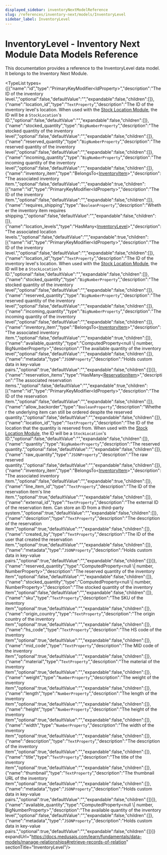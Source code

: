 ```yaml
---
displayed_sidebar: inventoryNextModelReference
slug: /references/inventory-next/models/InventoryLevel
sidebar_label: InventoryLevel
---
```



# InventoryLevel - Inventory Next Module Data Models Reference

This documentation provides a reference to the InventoryLevel data model. It belongs to the Inventory Next Module.

<TypeList types={[{"name":"id","type":"PrimaryKeyModifier&#60;IdProperty&#62;","description":"The ID of the inventory level.","optional":false,"defaultValue":"","expandable":false,"children":[]},{"name":"location_id","type":"`TextProperty`","description":"The ID of the inventory level's location. When used with the [Stock Location Module](https://docs.medusajs.com/resources/commerce-modules/stock-location), the ID will be a `StockLocation`'s ID.","optional":false,"defaultValue":"","expandable":false,"children":[]},{"name":"stocked_quantity","type":"`BigNumberProperty`","description":"The stocked quantity of the inventory level","optional":false,"defaultValue":"","expandable":false,"children":[]},{"name":"reserved_quantity","type":"`BigNumberProperty`","description":"The reserved quantity of the inventory level","optional":false,"defaultValue":"","expandable":false,"children":[]},{"name":"incoming_quantity","type":"`BigNumberProperty`","description":"The incoming quantity of the inventory level","optional":false,"defaultValue":"","expandable":false,"children":[]},{"name":"inventory_item","type":"BelongsTo&#60;[InventoryItem](../inventory_next_models.InventoryItem/page.mdx)&#62;","description":"The associated inventory item.","optional":false,"defaultValue":"","expandable":true,"children":[{"name":"id","type":"PrimaryKeyModifier&#60;IdProperty&#62;","description":"The ID of the inventory item.","optional":false,"defaultValue":"","expandable":false,"children":[]},{"name":"requires_shipping","type":"`BooleanProperty`","description":"Whether the inventory item requires shipping.","optional":false,"defaultValue":"","expandable":false,"children":[]},{"name":"location_levels","type":"HasMany&#60;[InventoryLevel](page.mdx)&#62;","description":"The associated location levels.","optional":false,"defaultValue":"","expandable":true,"children":[{"name":"id","type":"PrimaryKeyModifier&#60;IdProperty&#62;","description":"The ID of the inventory level.","optional":false,"defaultValue":"","expandable":false,"children":[]},{"name":"location_id","type":"`TextProperty`","description":"The ID of the inventory level's location. When used with the [Stock Location Module](https://docs.medusajs.com/resources/commerce-modules/stock-location), the ID will be a `StockLocation`'s ID.","optional":false,"defaultValue":"","expandable":false,"children":[]},{"name":"stocked_quantity","type":"`BigNumberProperty`","description":"The stocked quantity of the inventory level","optional":false,"defaultValue":"","expandable":false,"children":[]},{"name":"reserved_quantity","type":"`BigNumberProperty`","description":"The reserved quantity of the inventory level","optional":false,"defaultValue":"","expandable":false,"children":[]},{"name":"incoming_quantity","type":"`BigNumberProperty`","description":"The incoming quantity of the inventory level","optional":false,"defaultValue":"","expandable":false,"children":[]},{"name":"inventory_item","type":"BelongsTo&#60;[InventoryItem](../inventory_next_models.InventoryItem/page.mdx)&#62;","description":"The associated inventory item.","optional":false,"defaultValue":"","expandable":true,"children":[]},{"name":"available_quantity","type":"ComputedProperty&#60;null \\| number, BigNumberProperty&#62;","description":"The available quantity of the inventory level","optional":false,"defaultValue":"","expandable":false,"children":[]},{"name":"metadata","type":"`JSONProperty`","description":"Holds custom data in key-value pairs.","optional":true,"defaultValue":"","expandable":false,"children":[]}]},{"name":"reservation_items","type":"HasMany&#60;[ReservationItem](../inventory_next_models.ReservationItem/page.mdx)&#62;","description":"The associated reservation items.","optional":false,"defaultValue":"","expandable":true,"children":[{"name":"id","type":"PrimaryKeyModifier&#60;IdProperty&#62;","description":"The ID of the reservation item.","optional":false,"defaultValue":"","expandable":false,"children":[]},{"name":"allow_backorder","type":"`BooleanProperty`","description":"Whether the underlying item can still be ordered despite the reserved quantity.","optional":false,"defaultValue":"","expandable":false,"children":[]},{"name":"location_id","type":"`TextProperty`","description":"The ID of the location that the quantity is reserved from. When used with the [Stock Location Module](https://docs.medusajs.com/resources/commerce-modules/stock-location), the ID will be a `StockLocation`'s ID.","optional":false,"defaultValue":"","expandable":false,"children":[]},{"name":"quantity","type":"`BigNumberProperty`","description":"The reserved quantity.","optional":false,"defaultValue":"","expandable":false,"children":[]},{"name":"raw_quantity","type":"`JSONProperty`","description":"The raw reserved quantity.","optional":false,"defaultValue":"","expandable":false,"children":[]},{"name":"inventory_item","type":"BelongsTo&#60;[InventoryItem](../inventory_next_models.InventoryItem/page.mdx)&#62;","description":"The associated inventory item.","optional":false,"defaultValue":"","expandable":true,"children":[]},{"name":"line_item_id","type":"`TextProperty`","description":"The ID of the reservation item's line item.","optional":true,"defaultValue":"","expandable":false,"children":[]},{"name":"external_id","type":"`TextProperty`","description":"The external ID of the reservation item. Can store an ID from a third-party system.","optional":true,"defaultValue":"","expandable":false,"children":[]},{"name":"description","type":"`TextProperty`","description":"The description of the reservation item","optional":true,"defaultValue":"","expandable":false,"children":[]},{"name":"created_by","type":"`TextProperty`","description":"The ID of the user that created the reservation item.","optional":true,"defaultValue":"","expandable":false,"children":[]},{"name":"metadata","type":"`JSONProperty`","description":"Holds custom data in key-value pairs.","optional":true,"defaultValue":"","expandable":false,"children":[]}]},{"name":"reserved_quantity","type":"ComputedProperty&#60;null \\| number, NumberProperty&#62;","description":"The reserved quantity of the inventory item","optional":false,"defaultValue":"","expandable":false,"children":[]},{"name":"stocked_quantity","type":"ComputedProperty&#60;null \\| number, NumberProperty&#62;","description":"The stocked quantity of the inventory item","optional":false,"defaultValue":"","expandable":false,"children":[]},{"name":"sku","type":"`TextProperty`","description":"The SKU of the inventory item","optional":true,"defaultValue":"","expandable":false,"children":[]},{"name":"origin_country","type":"`TextProperty`","description":"The origin country of the inventory item","optional":true,"defaultValue":"","expandable":false,"children":[]},{"name":"hs_code","type":"`TextProperty`","description":"The HS code of the inventory item","optional":true,"defaultValue":"","expandable":false,"children":[]},{"name":"mid_code","type":"`TextProperty`","description":"The MID code of the inventory item","optional":true,"defaultValue":"","expandable":false,"children":[]},{"name":"material","type":"`TextProperty`","description":"The material of the inventory item","optional":true,"defaultValue":"","expandable":false,"children":[]},{"name":"weight","type":"`NumberProperty`","description":"The weight of the inventory item","optional":true,"defaultValue":"","expandable":false,"children":[]},{"name":"length","type":"`NumberProperty`","description":"The length of the inventory item","optional":true,"defaultValue":"","expandable":false,"children":[]},{"name":"height","type":"`NumberProperty`","description":"The height of the inventory item","optional":true,"defaultValue":"","expandable":false,"children":[]},{"name":"width","type":"`NumberProperty`","description":"The width of the inventory item","optional":true,"defaultValue":"","expandable":false,"children":[]},{"name":"description","type":"`TextProperty`","description":"The description of the inventory item","optional":true,"defaultValue":"","expandable":false,"children":[]},{"name":"title","type":"`TextProperty`","description":"The title of the inventory item","optional":true,"defaultValue":"","expandable":false,"children":[]},{"name":"thumbnail","type":"`TextProperty`","description":"The thumbnail URL of the inventory item","optional":true,"defaultValue":"","expandable":false,"children":[]},{"name":"metadata","type":"`JSONProperty`","description":"Holds custom data in key-value pairs.","optional":true,"defaultValue":"","expandable":false,"children":[]}]},{"name":"available_quantity","type":"ComputedProperty&#60;null \\| number, BigNumberProperty&#62;","description":"The available quantity of the inventory level","optional":false,"defaultValue":"","expandable":false,"children":[]},{"name":"metadata","type":"`JSONProperty`","description":"Holds custom data in key-value pairs.","optional":true,"defaultValue":"","expandable":false,"children":[]}]} expandUrl="https://docs.medusajs.com/learn/fundamentals/data-models/manage-relationships#retrieve-records-of-relation" sectionTitle="InventoryLevel"/>
